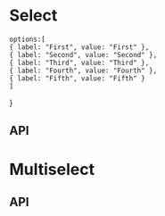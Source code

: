 
<Meta title="UI|Custom Select" />

# Select

    options:[
    { label: "First", value: "First" },
    { label: "Second", value: "Second" },
    { label: "Third", value: "Third" },
    { label: "Fourth", value: "Fourth" },
    { label: "Fifth", value: "Fifth" }
    ]  
}

<Preview withSource="none">
  <Story name="Select" parameters={{ decorators: [withKnobs] }}>
      <div style={{ padding: "10px", height:'400px' }}>
        <CustomSelect 
            onChangeCallback={action('onChangeCallback')}
            wrapperWidth={text('Wrapper Width','100%','Props')}
            labelText={text('Label','Selection','Props')}
            inputFieldWidth={text('Field Width','100%','Props')}
            {...mockData}
        />
      </div>
  </Story>
</Preview>

## API

<Props of={CustomSelect} />

# Multiselect
<Preview withSource="none">
  <Story name="Multi select" parameters={{ decorators: [withKnobs] }}>
      <div style={{ padding: "10px", height:'400px' }}>
        <CustomSelect 
            isMulti
            onChangeCallback={action('onChangeCallback')}
            wrapperWidth={text('Wrapper Width','100%','Props')}
            labelText={text('Label','Selection','Props')}
            inputFieldWidth={text('Field Width','100%','Props')}
            {...mockData}
        />
      </div>
  </Story>
</Preview>

## API

<Props of={CustomSelect} />
